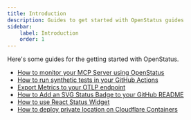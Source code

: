 ```yaml
---
title: Introduction
description: Guides to get started with OpenStatus guides
sidebar:
    label: Introduction
    order: 1
---
```


Here's some guides for the getting started with OpenStatus.


- [How to monitor your MCP Server using OpenStatus](/guides/how-to-monitor-mcp-server/)
- [How to run synthetic tests in your GitHub Actions](/guides/how-to-run-synthetic-test-github-action/)
- [Export Metrics to your OTLP endpoint](/guides/how-to-export-metrics-to-otlp-endpoint)
- [How to Add an SVG Status Badge to your GitHub README](/guides/how-to-add-svg-status-badge)
- [How to use React Status Widget](/guides/how-to-use-react-widget)
- [How to deploy private location on Cloudflare Containers](/guides/how-to-deploy-probes-cloudflare-containers)

